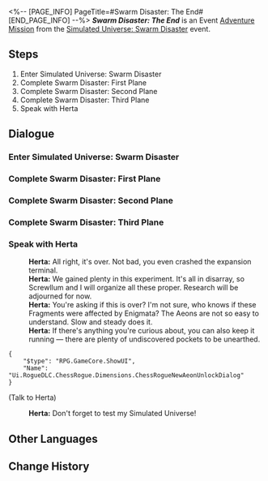 <%-- [PAGE_INFO]
PageTitle=#Swarm Disaster: The End#
[END_PAGE_INFO] --%>
{{Stub|Dialogue.}}
{{Mission Infobox
|id            = 8013106
|title         = 
|image         = <!--Mission Swarm Disaster The End.png-->
|type          = Adventure
|event_name    = Simulated Universe: Swarm Disaster
|chapter       = 
|requirements  = [[Adventure Mission]] ''[[Swarm Disaster: Warning! Data Storage Limit Reached!]]'' completed
|summary       = <!--official mission summary from Fate's Atlas-->
|characters    = Herta; Trailblazer
|startLocation = [[Herta Space Station]] - [[Herta's Office]]
|world         = Herta Space Station
|area          = Herta's Office
|prev          = Swarm Disaster: Warning! Data Storage Limit Reached!
|next          = 
|rewards       = Credit*10,000
}}
'''''Swarm Disaster: The End''''' is an Event [[Adventure Mission]] from the [[Simulated Universe: Swarm Disaster]] event.

==Steps==
# Enter Simulated Universe: Swarm Disaster
# Complete Swarm Disaster: First Plane
# Complete Swarm Disaster: Second Plane
# Complete Swarm Disaster: Third Plane
# Speak with Herta

<!--
==Gameplay Notes==

--><!--
==Trial Character==

-->
==Dialogue==
{{Stub Dialogue}}

===Enter Simulated Universe: Swarm Disaster{{subst:void|<!--801310601-->}}===
{{Mission Description|type=adventure|location=Herta's Office|The Simulated Universe's storage was more limited than Herta expected! The data packs are at their limit and soon, the entire thing is going to stop working. Herta is prepared to see this thing through to the end by your side. Hurry and save all the previous Aeon data and ensure a proper end to this test before experiencing THEIR glory once more.}}
{{Dialogue Start}}
{{Dialogue End}}

===Complete Swarm Disaster: First Plane{{subst:void|<!--801310602-->}}===
{{Dialogue Start}}
{{Dialogue End}}

===Complete Swarm Disaster: Second Plane{{subst:void|<!--801310603-->}}===
{{Dialogue Start}}
{{Dialogue End}}

===Complete Swarm Disaster: Third Plane{{subst:void|<!--801310604-->}}===
{{Dialogue Start}}
{{Dialogue End}}

===Speak with Herta{{subst:void|<!--801310605-->}}===
{{Dialogue Start}}
:'''Herta:''' All right, it's over. Not bad, you even crashed the expansion terminal.
:'''Herta:''' We gained plenty in this experiment. It's all in disarray, so Screwllum and I will organize all these proper. Research will be adjourned for now.
:'''Herta:''' You're asking if this is over? I'm not sure, who knows if these Fragments were affected by Enigmata? The Aeons are not so easy to understand. Slow and steady does it.
:'''Herta:''' If there's anything you're curious about, you can also keep it running &mdash; there are plenty of undiscovered pockets to be unearthed.
<pre>{
	"$type": "RPG.GameCore.ShowUI",
	"Name": "Ui.RogueDLC.ChessRogue.Dimensions.ChessRogueNewAeonUnlockDialog"
}</pre>

;(Talk to Herta)
:{{A|VO SideX sys2 herta 132.ogg}} '''Herta:''' Don't forget to test my Simulated Universe!
{{Dialogue End}}

==Other Languages==
{{Other Languages
|en   = Swarm Disaster: The End
|zhs  = 寰宇蝗灾：终局
|zht  = 寰宇蝗災：終局
|ja   = 宇宙の蝗害：終局
|ko   = 곤충 떼 재난: 결말
|es   = La Plaga: final
|fr   = La fin du Désastre de l'Essaim
|ru   = Нашествие роя: Финал
|th   = หายนะแห่งมวลแมลง: ตอนจบ
|vi   = Thảm Họa Đàn Côn Trùng: Kết Cục
|de   = Schwarmkatastrophe: Das Ende
|id   = Bencana Swarm: Akhir
|pt   = O Desastre do Enxame: O Fim
}}

==Change History==
{{Change History|1.3}}
